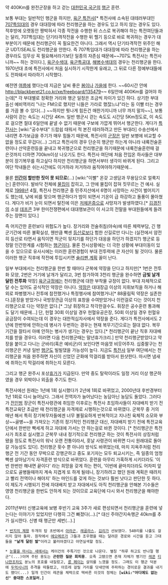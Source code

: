 약 400Km를 완전군장을 하고 걷는 [[대한민국 국군]]의 [[행군]] 훈련.

보통 부대는 일반적인 행군을 하지만, [[육군 특수전사령부|육군 특전사]][* 특전사에 소속된 대테러부대인 [[제707특수임무대대|707특임대]]의 경우 대대장에 따라 천리행군을 하는 경우도 있고 하지 않는 경우도 있다. 적후방에 오랫동안 짱박혀서 각종 작전을 수행한 뒤 스스로 복귀해야 하는 특전여단들과는 달리, 707특임대는 단기타격작전을 수행한 뒤 헬기 등으로 바로 복귀하는 경우가 대부분이기 때문에 천리행군이 꼭 필요한건 아니다. 그래서 역시 단기타격작전 위주인 해군 UDT/SEAL도 천리행군을 안한다. 즉 707특임대가 대대장에 따라 천리행군을 하는 경우라도 임무상 꼭 필요해서라기보단 일종의 자존심 때문에~~707도 특전사는 특전사니까~~ 하는 것이다.], [[대한민국 육군/수색대|육군수색대]], [[대한민국 육군/특공대|육군특공대]], [[대한민국 해병대/수색대|해병수색대]]의 경우는 천리행군을 한다. 1970년대 초에 특전사에서 처음 실시하기 시작한게 유래고, 그 뒤로 다른 정예부대들에도 전파돼서 따라하기 시작했다.

예전엔 [[여름]]에 했다는데 지금은 날씨 좋은 [[봄]]이나 [[가을]]에 한다. ~~60시간 안에[[http://blackberet21.co.kr/xe/freeboard/135479]]~~ 6일안에 400Km를 걸어야 하는데[* 각 부대별로 정확한 거리와 행군 일정은 조금씩 차이가 있긴 하다. 상기한 부대 출신 예비역끼리 "나는 FM으로 했지만 니들은 가라로 했잖느냐"라는 둥 이빨 터는 경우를 가끔 볼 수 있다(...) ~~하지만 뭣나게 힘든건 매한가지니까 너무 까지 말자~~], 보통 사람이 걷는 속도는 시간당 4Km. 일반 행군시 걷는 속도도 시간당 5Km정도로, 이 속도로 걸으면 절대 6일안에 끝낼 수 없기 때문에 구보에 가깝게 뛰어서 행군한다. 게다가 [[육군 특수전사령부|특전사]]는 [wiki:"공수부대" 드랍쉽 태워서 적 본진 테러하려고 만든 부대라] 수송선에서 내리면 추가보급을 주기가 매우 힘들기 때문에, 특전사의 [[군장]]은 일반 보병에 비교할 수 없을 정도로 무겁다(...) 그리고 특전사의 경우 단순히 행군만 하는게 아니라 내륙전술훈련이나 산악훈련등을 끝내고 복귀행군으로 천리행군을 하기때문에 내륙전술훈련때 걸은것까지 더하면 700km이상 나오기도 한다. 특전사 여단에 처음 전입온 하사들은 대부분이 장기복무를 하고싶다 하지만 천리행군을 하면서부터 생각이 바뀌게 된다. 그리고 여단 막내들은 쉬는시간에도 이거하랴 저거하랴 움직여야하기때문에...

물론 '''[[인간]]이 할만한 짓이 못 되므로'''(...) [wiki:"이빨" 온갖 고생담과 무용담으로 얼룩지는] 훈련이다. 발바닥 전체에 [[물집]]이 잡히고, 그 안에 물집이 잡혀 짓무르는 건 예사. 실제로 [[1998년]] 4월, 특전사 천리행군 중 민주지산에서 6명이 사망하는 사건이 벌어지기도 했는데, 낮에 비를 맞으며 행군하다가 밤이 되면서 기온이 급 하강하고 돌풍이 몰아쳤다. 게다가 비가 눈이 되면서 탈진에 이은 [[저체온증]]으로 사망자가 발생하였다.[* [[김경진]]의 소설 [[데프콘]] 3부 한미전쟁편에서 대대행보관이 이 사고의 전말을 부대원들에게 들려주는 장면이 있다.]

즉 어지간한 훈련보다 위험도가 높다. 장거리와 전술취침(야숙)에 따른 체력부담, 긴 행군기간에 따른 불확실성, 웬만큼 빡센 [[등산로]]보다 험한 산길로만 다니는 (실전에서 얌전히 등산로 타면서 움직이면 적군이 뒷치기를 하던가 대응을 하던가 하겠지?) 행군로 등 정말 인간한계를 시험하는 [[행군]]이다. 물론 전시상황에는 더 극한 상황에 부대이동이 있을 수 있으므로 유사시에는 이러한 훈련경험이 부대 전투력에 큰 자산이 될 것이다. 물론 이러한 행군 직후에 작전에 투입시키면 [[슐리펜 계획]] 꼴이 난다.

일부 부대에서는 천리행군을 한번 할 때마다 군복에 약장을 단다고 하지만[* 1번은 전투화 모양, 2번은 거기에 날개가 달리고, 3번 참가하여 3천리 행군을 완수하면 '''금빛 날개달린 전투화''' 약장] [[육군규정]]에는 천리행군에 대한 부착물 규정이 없다. 부대 자체적으로 달 수는 있어도 공식적인 약장은 아니다. [[약장]]은 대대장급 이상의 지휘보직을 하거나 해외로 파병했거나 전투에 참전했거나 특정행사에 참여했거나[* 88올림픽 약장은 실존한다.]훈장을 받았거나 국방장관급 이상의 표창을 수여받았거나 이런걸로 다는 것이지 천리행군으로 다는 약장은 없다.[* 그냥 휘장하고 착각한걸수도. 휘장은 공수훈련 통과해도 달기 때문에...] 단, 헌혈 30회 이상일 경우 헌혈유공은장, 50회 이상일 경우 헌혈유공금장이 수여되는데 이 경우는 대한적십자사에서 약장을 준다. 게다가 특전사에서도 2년에 한번밖에 안하는데 병사가 두번하는 경우는 현재 복무기간으로는 절대 없다. 복무기간을 잘타서 아예 안하는 병사가 생기는 경우는 있다.[* 천리행군이 끝난 직후 자대배치를 받을 경우다. 이러면 다음 천리행군때는 말년휴가크리.] 만약 천리행군받았다고 약장을 붙이고 다니는 군바리(혹은 예비군)이 보인다면 마음껏 비웃어주자. 십중팔구는 천리행군은 커녕 일반 [[행군]]도 빌빌댔을 가능성이 높다.
지금도 [[육군 특수전사령부|특전사]] 일부 여단에서는 천리행군을 처음 완주하면 자신이 신었던 군화에 막걸리를 받아서 원샷한다. 마시면 냄새에 취하는지 막걸리에 취하는지 모른다.

그리고 행군 완주시 포상[[휴가]]가 지급된다. 만약 중도 탈락이라도 일정 거리 이상 행군하였을 경우 외박이나 외출을 주기도 한다.

특전사에선 원래는 1년에 1회 실시했다가 2년에 1회로 바뀌었고, 2000년대 후반경부터 1년 1회로 다시 늘어났다. 그래서 전역자가 늘어났다는 농담아닌 농담도 돌았다. 그러다가 [[전인범]] 장군이 특전사령관에 취임한 이후로는 특전사 초임하사들이 자대배치 받기 전 특전교육단 초급반 때 천리행군을 자격제로 시행하는것으로 바뀌였다. 군복무 중 거의 매년 해서 특히 장기복무자들에겐 너무 불필요하게 반복적이고 지나친 육체적 소모와 부상~~골병~~을 가져오는 기존의 정기적인 천리행군 대신, 자대배치 받기 전에 특전교육단에서 한번만 빡세게 하고 자대에 가서는 안 하는걸로 바뀐 것이다. [* 천리행군은 특전사가 최초로 실시했고 군복무 내내 정기적으로 천리행군 하는 것이 특전사의 상징처럼 됐을 정도로 특전사의 워낙 오랜 전통이라서, 훗날 사령관이 바뀌면 다시 원래대로 돌아갈 가능성도 있다]. 천리행군 횟수 뿐 아니라 방식도 바뀌었는데, 마치 지옥주처럼 천리행군 전 기간 동안 무박으로 강행군하고 중도 포기자는 모두 퇴교시키는, 즉 일종의 엄청 빡센 살아남기식 자격훈련 방식으로 바뀌었다. 훈련을 아무리 가혹하게 시키더라도 '이번 한번만 해내면 끝이다' 라는 희망을 갖게 하는 편이, '이번에 끝마치더라도 어차피 앞으로도 골병들때까지 계속 지겹게 또 하게 될테니, 장기하려고 했던 원래 계획은 때려치고 빨리 전역이나 해야지' 하는 마인드를 갖게 하는 것보다 훨씬 낫다고 판단한 듯 하다. 이 제도가 시행되기 전에 자대배치 받고 자대에서도 아직 천리행군을 안해본 기수들은 영영 천리행군을 한번도 안하게 되는 것이므로 교육단에 다시 와서 천리행군을 해야한다.

2011년부터 신병교육에 보병 후반기 교육 3주가 새로 편성되면서 천리행군을 훈련에 넣는다는 이야기가 있었지만 다행히 그건 빠졌다(...).[* 대신 주야간지속행군 40km를 추가 실시한다. 신병 때 행군만 세번(...).] 

 * [[반지의 제왕]] 두개의 탑 초반에서 [[아라곤]], [[레골라스]], [[김리]]가 선보였다. 540리를 나흘도 걸리지 않아 돌파. 원작에서 [[에오메르]]가 그들과 조우했을 때는 달려온 경로와 시간을 듣고 그대들을 '''"날개 달린 발"'''이라고 불러야겠다고 아연실색할 정도.

 * [[눈물을 마시는 새]]에서는 케이건의 주특기인 것으로 나온다. 별칭 "하루 하고도 반나절 행군"(...)이며 주된 용도는 '''곤란한 질문 회피용'''. 오죽 고됐으면 존재 자체가 병기인 [[레콘]] [[티나한]]조차도 분노의 포효를 내질렀고, [[륜 페이]]는 살의를 느꼈을 정도. 그래도 이 행군 덕분에 [[두억시니]]의 추격을 따돌렸고, 아흐레 걸릴 거리를 닷새안에 주파하는 경이로운 결과를 내기도 했다(...) 일개 인간이 레콘을 체력으로 떡바른 이것의 정체는 '''[wiki:"어디에도 없는 신" 중대한 스포일러.]'''

